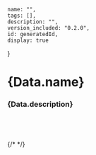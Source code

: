 


    name: "",
    tags: [],
    description: "",
    version_included: "0.2.0",
    id: generatedId,
    display: true
}

<Wrapper>

# {Data.name}
### {Data.description}

<CodeBlock> 

```tsx|Name

```

```jsx|Name

```

```tsx|Implementation

```
```jsx|Implementation

```
</CodeBlock>




<Display>
    {/* <Helper/> */}
</Display>
</Wrapper>
